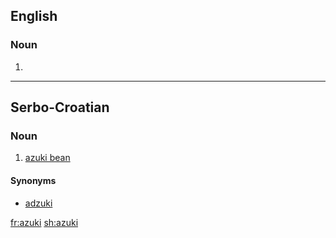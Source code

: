 ==English==
===Noun===
{{en-noun|?}}

# {{alt form|adzuki|lang=en}}
----
==Serbo-Croatian==

===Noun===
{{sh-noun|r|g=m|азуки}}

# [[azuki bean]]

====Synonyms====
* [[adzuki#Serbo-Croatian|adzuki]]

[[fr:azuki]]
[[sh:azuki]]